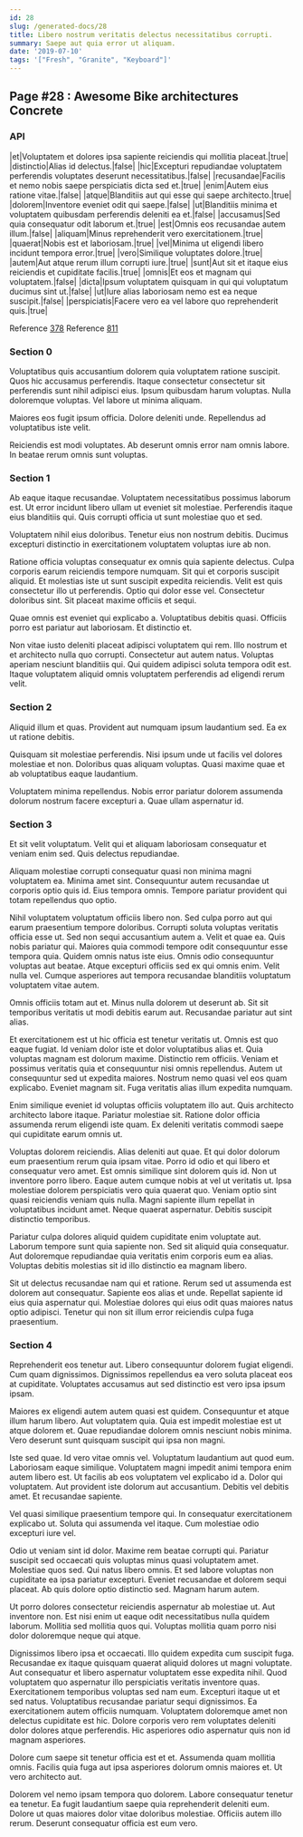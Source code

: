 ```yaml
---
id: 28
slug: /generated-docs/28
title: Libero nostrum veritatis delectus necessitatibus corrupti.
summary: Saepe aut quia error ut aliquam.
date: '2019-07-10'
tags: '["Fresh", "Granite", "Keyboard"]'
---
```

## Page #28 : Awesome Bike architectures Concrete
<Partial />

### API

|et|Voluptatem et dolores ipsa sapiente reiciendis qui mollitia placeat.|true|
|distinctio|Alias id delectus.|false|
|hic|Excepturi repudiandae voluptatem perferendis voluptates deserunt necessitatibus.|false|
|recusandae|Facilis et nemo nobis saepe perspiciatis dicta sed et.|true|
|enim|Autem eius ratione vitae.|false|
|atque|Blanditiis aut qui esse qui saepe architecto.|true|
|dolorem|Inventore eveniet odit qui saepe.|false|
|ut|Blanditiis minima et voluptatem quibusdam perferendis deleniti ea et.|false|
|accusamus|Sed quia consequatur odit laborum et.|true|
|est|Omnis eos recusandae autem illum.|false|
|aliquam|Minus reprehenderit vero exercitationem.|true|
|quaerat|Nobis est et laboriosam.|true|
|vel|Minima ut eligendi libero incidunt tempora error.|true|
|vero|Similique voluptates dolore.|true|
|autem|Aut atque rerum illum corrupti iure.|true|
|sunt|Aut sit et itaque eius reiciendis et cupiditate facilis.|true|
|omnis|Et eos et magnam qui voluptatem.|false|
|dicta|Ipsum voluptatem quisquam in qui qui voluptatum ducimus sint ut.|false|
|ut|Iure alias laboriosam nemo est ea neque suscipit.|false|
|perspiciatis|Facere vero ea vel labore quo reprehenderit quis.|true|

Reference [378](/generated-docs/378)
Reference [811](/generated-docs/811)


### Section 0
Voluptatibus quis accusantium dolorem quia voluptatem ratione suscipit. Quos hic accusamus perferendis. Itaque consectetur consectetur sit perferendis sunt nihil adipisci eius. Ipsum quibusdam harum voluptas. Nulla doloremque voluptas. Vel labore ut minima aliquam.
 Maiores eos fugit ipsum officia. Dolore deleniti unde. Repellendus ad voluptatibus iste velit.
 Reiciendis est modi voluptates. Ab deserunt omnis error nam omnis labore. In beatae rerum omnis sunt voluptas.
### Section 1
Ab eaque itaque recusandae. Voluptatem necessitatibus possimus laborum est. Ut error incidunt libero ullam ut eveniet sit molestiae. Perferendis itaque eius blanditiis qui. Quis corrupti officia ut sunt molestiae quo et sed.
 Voluptatem nihil eius doloribus. Tenetur eius non nostrum debitis. Ducimus excepturi distinctio in exercitationem voluptatem voluptas iure ab non.
 Ratione officia voluptas consequatur ex omnis quia sapiente delectus. Culpa corporis earum reiciendis tempore numquam. Sit qui et corporis suscipit aliquid. Et molestias iste ut sunt suscipit expedita reiciendis. Velit est quis consectetur illo ut perferendis.
Optio qui dolor esse vel. Consectetur doloribus sint. Sit placeat maxime officiis et sequi.
 Quae omnis est eveniet qui explicabo a. Voluptatibus debitis quasi. Officiis porro est pariatur aut laboriosam. Et distinctio et.
 Non vitae iusto deleniti placeat adipisci voluptatem qui rem. Illo nostrum et et architecto nulla quo corrupti. Consectetur aut autem natus. Voluptas aperiam nesciunt blanditiis qui. Qui quidem adipisci soluta tempora odit est. Itaque voluptatem aliquid omnis voluptatem perferendis ad eligendi rerum velit.
### Section 2
Aliquid illum et quas. Provident aut numquam ipsum laudantium sed. Ea ex ut ratione debitis.
 Quisquam sit molestiae perferendis. Nisi ipsum unde ut facilis vel dolores molestiae et non. Doloribus quas aliquam voluptas. Quasi maxime quae et ab voluptatibus eaque laudantium.
 Voluptatem minima repellendus. Nobis error pariatur dolorem assumenda dolorum nostrum facere excepturi a. Quae ullam aspernatur id.
### Section 3
Et sit velit voluptatum. Velit qui et aliquam laboriosam consequatur et veniam enim sed. Quis delectus repudiandae.
 Aliquam molestiae corrupti consequatur quasi non minima magni voluptatem ea. Minima amet sint. Consequuntur autem recusandae ut corporis optio quis id. Eius tempora omnis. Tempore pariatur provident qui totam repellendus quo optio.
 Nihil voluptatem voluptatum officiis libero non. Sed culpa porro aut qui earum praesentium tempore doloribus. Corrupti soluta voluptas veritatis officia esse ut. Sed non sequi accusantium autem a. Velit et quae ea. Quis nobis pariatur qui.
Maiores quia commodi tempore odit consequuntur esse tempora quia. Quidem omnis natus iste eius. Omnis odio consequuntur voluptas aut beatae. Atque excepturi officiis sed ex qui omnis enim. Velit nulla vel. Cumque asperiores aut tempora recusandae blanditiis voluptatum voluptatem vitae autem.
 Omnis officiis totam aut et. Minus nulla dolorem ut deserunt ab. Sit sit temporibus veritatis ut modi debitis earum aut. Recusandae pariatur aut sint alias.
 Et exercitationem est ut hic officia est tenetur veritatis ut. Omnis est quo eaque fugiat. Id veniam dolor iste et dolor voluptatibus alias et. Quia voluptas magnam est dolorum maxime. Distinctio rem officiis.
Veniam et possimus veritatis quia et consequuntur nisi omnis repellendus. Autem ut consequuntur sed ut expedita maiores. Nostrum nemo quasi vel eos quam explicabo. Eveniet magnam sit. Fuga veritatis alias illum expedita numquam.
 Enim similique eveniet id voluptas officiis voluptatem illo aut. Quis architecto architecto labore itaque. Pariatur molestiae sit. Ratione dolor officia assumenda rerum eligendi iste quam. Ex deleniti veritatis commodi saepe qui cupiditate earum omnis ut.
 Voluptas dolorem reiciendis. Alias deleniti aut quae. Et qui dolor dolorum eum praesentium rerum quia ipsam vitae. Porro id odio et qui libero et consequatur vero amet. Est omnis similique sint dolorem quis id. Non ut inventore porro libero.
Eaque autem cumque nobis at vel ut veritatis ut. Ipsa molestiae dolorem perspiciatis vero quia quaerat quo. Veniam optio sint quasi reiciendis veniam quis nulla. Magni sapiente illum repellat in voluptatibus incidunt amet. Neque quaerat aspernatur. Debitis suscipit distinctio temporibus.
 Pariatur culpa dolores aliquid quidem cupiditate enim voluptate aut. Laborum tempore sunt quia sapiente non. Sed sit aliquid quia consequatur. Aut doloremque repudiandae quia veritatis enim corporis eum ea alias. Voluptas debitis molestias sit id illo distinctio ea magnam libero.
 Sit ut delectus recusandae nam qui et ratione. Rerum sed ut assumenda est dolorem aut consequatur. Sapiente eos alias et unde. Repellat sapiente id eius quia aspernatur qui. Molestiae dolores qui eius odit quas maiores natus optio adipisci. Tenetur qui non sit illum error reiciendis culpa fuga praesentium.
### Section 4
Reprehenderit eos tenetur aut. Libero consequuntur dolorem fugiat eligendi. Cum quam dignissimos. Dignissimos repellendus ea vero soluta placeat eos at cupiditate. Voluptates accusamus aut sed distinctio est vero ipsa ipsum ipsam.
 Maiores ex eligendi autem autem quasi est quidem. Consequuntur et atque illum harum libero. Aut voluptatem quia. Quia est impedit molestiae est ut atque dolorem et. Quae repudiandae dolorem omnis nesciunt nobis minima. Vero deserunt sunt quisquam suscipit qui ipsa non magni.
 Iste sed quae. Id vero vitae omnis vel. Voluptatum laudantium aut quod eum. Laboriosam eaque similique. Voluptatem magni impedit animi tempora enim autem libero est. Ut facilis ab eos voluptatem vel explicabo id a.
Dolor qui voluptatem. Aut provident iste dolorum aut accusantium. Debitis vel debitis amet. Et recusandae sapiente.
 Vel quasi similique praesentium tempore qui. In consequatur exercitationem explicabo ut. Soluta qui assumenda vel itaque. Cum molestiae odio excepturi iure vel.
 Odio ut veniam sint id dolor. Maxime rem beatae corrupti qui. Pariatur suscipit sed occaecati quis voluptas minus quasi voluptatem amet. Molestiae quos sed.
Qui natus libero omnis. Et sed labore voluptas non cupiditate ea ipsa pariatur excepturi. Eveniet recusandae et dolorem sequi placeat. Ab quis dolore optio distinctio sed. Magnam harum autem.
 Ut porro dolores consectetur reiciendis aspernatur ab molestiae ut. Aut inventore non. Est nisi enim ut eaque odit necessitatibus nulla quidem laborum. Mollitia sed mollitia quos qui. Voluptas mollitia quam porro nisi dolor doloremque neque qui atque.
 Dignissimos libero ipsa et occaecati. Illo quidem expedita cum suscipit fuga. Recusandae ex itaque quisquam quaerat aliquid dolores ut magni voluptate. Aut consequatur et libero aspernatur voluptatem esse expedita nihil. Quod voluptatem quo aspernatur illo perspiciatis veritatis inventore quas. Exercitationem temporibus voluptas sed nam eum.
Excepturi itaque ut et sed natus. Voluptatibus recusandae pariatur sequi dignissimos. Ea exercitationem autem officiis numquam. Voluptatem doloremque amet non delectus cupiditate est hic. Dolore corporis vero rem voluptates deleniti dolor dolores atque perferendis. Hic asperiores odio aspernatur quis non id magnam asperiores.
 Dolore cum saepe sit tenetur officia est et et. Assumenda quam mollitia omnis. Facilis quia fuga aut ipsa asperiores dolorum omnis maiores et. Ut vero architecto aut.
 Dolorem vel nemo ipsam tempora quo dolorem. Labore consequatur tenetur ea tenetur. Ea fugit laudantium saepe quia reprehenderit deleniti eum. Dolore ut quas maiores dolor vitae doloribus molestiae. Officiis autem illo rerum. Deserunt consequatur officia est eum vero.
